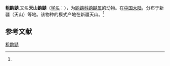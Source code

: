 {{Speciesbox
| name = 粗鼩鼱
| status = 
| status_system = 
| image = 
| genus = Sorex
| species = asper
| authority = (Thomas, 1914)<ref name='id79'>{{cite web| url =http://www.bioinfo.cn/db05/BjdwSpecies.php?action=view&id=79| title =粗鼩鼱| work =《中国动物物种编目数据库》| publisher =中国科学院微生物研究所| author =中国科学院动物研究所| accessdate =2009-03-27| deadurl =yes| archiveurl =https://web.archive.org/web/20160305050515/http://www.bioinfo.cn/db05/BjdwSpecies.php?action=view&id=79| archivedate =2016-03-05}}</ref>
}}

'''粗鼩鼱''',又名'''天山鼩鼱'''（[[学名|学名]]：{{lang|la|''Sorex asper''}}），为[[鼩鼱科|鼩鼱科]][[鼩鼱属|鼩鼱属]]的动物。在[[中国大陆|中国大陆]]，分布于新疆（天山）等地。该物种的模式产地在新疆天山。<ref name='id79'/>

== 参考文献 ==
{{reflist}}
{{Taxonbar|from=Q1770008}}

[[Category:鼩鼱属|粗鼩鼱]]


{{哺乳类小作品}}